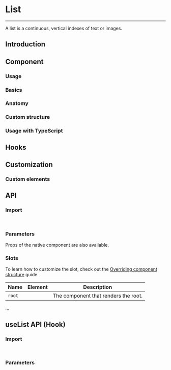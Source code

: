
<Meta title="Data Display/WIP/List" />

# List

---

A list is a continuous, vertical indexes of text or images.

## Introduction

<Canvas sourceState="hidden" of={ListDefaultStories.Primary} />

## Component

### Usage

### Basics

<Canvas sourceState="hidden" of={ListDefaultStories.Basics} />
<Canvas sourceState="hidden" of={ListDefaultStories.Sizes} />

### Anatomy

### Custom structure

### Usage with TypeScript

## Hooks

## Customization

### Custom elements

## API

### Import

```jsx
import { List } from '../List';
```

### Parameters

Props of the native component are also available.

<ArgTypes of={List} />

### Slots

To learn how to customize the slot, check out the [Overriding component structure](?path=/docs/docs-structure--docs#overriding-component-structure) guide.

| Name   | Element | Description                          |
| ------ | ------- | ------------------------------------ |
| `root` |         | The component that renders the root. |

...

## useList API (Hook)

### Import

```jsx
import { useList } from '../useList';
```

### Parameters

<ArgTypes of={useList} />

